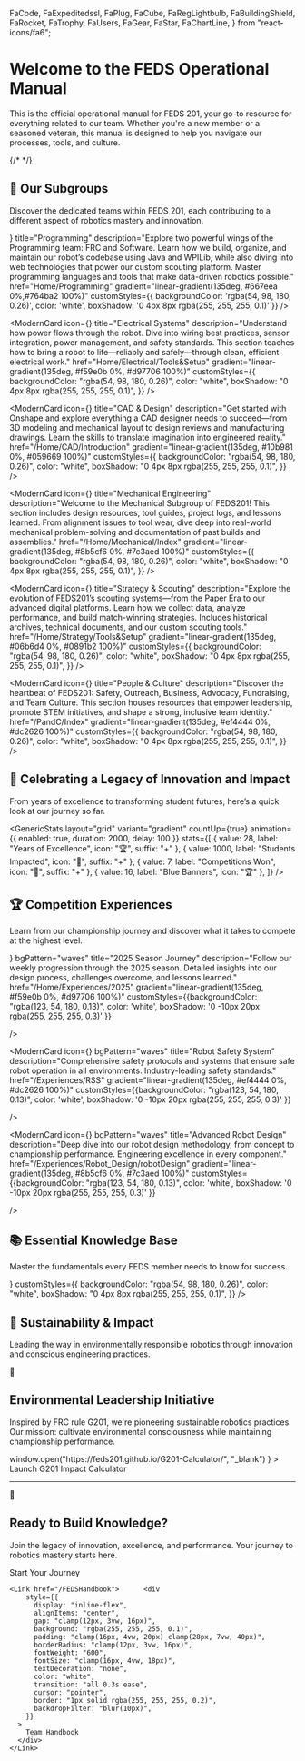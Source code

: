   FaCode,
  FaExpeditedssl,
  FaPlug,
  FaCube,
  FaRegLightbulb,
  FaBuildingShield,
  FaRocket,
  FaTrophy,
  FaUsers,
  FaGear,
  FaStar,
  FaChartLine,
} from "react-icons/fa6";

# Welcome to the FEDS Operational Manual

This is the official operational manual for FEDS 201, your go-to resource for everything related to our team. Whether you're a new member or a seasoned veteran, this manual is designed to help you navigate our processes, tools, and culture.

{/* <HeroSection /> */}

## 🚀 Our Subgroups

Discover the dedicated teams within FEDS 201, each contributing to a different aspect of robotics mastery and innovation.

<div style={{
  display: 'grid',
  gridTemplateColumns: 'repeat(auto-fit, minmax(min(350px, 100%), 1fr))',
  gap: 'clamp(16px, 4vw, 32px)',
  margin: 'clamp(30px, 8vw, 60px) 0',
  padding: '0 clamp(16px, 4vw, 0px)'
}}>
 <ModernCard
  icon={<FaCode />}
  title="Programming"
  description="Explore two powerful wings of the Programming team: FRC  and Software. Learn how we build, organize, and maintain our robot’s codebase using Java and WPILib, while also diving into web technologies that power our custom scouting platform. Master programming languages and tools that make data-driven robotics possible."
  href="Home/Programming"
  gradient="linear-gradient(135deg, #667eea 0%,#764ba2 100%)"
  customStyles={{ backgroundColor: 'rgba(54, 98, 180, 0.26)', color: 'white', boxShadow: '0 4px 8px rgba(255, 255, 255, 0.1)' }}
/>

<ModernCard
  icon={<FaPlug />}
  title="Electrical Systems"
  description="Understand how power flows through the robot. Dive into wiring best practices, sensor integration, power management, and safety standards. This section teaches how to bring a robot to life—reliably and safely—through clean, efficient electrical work."
  href="Home/Electrical/Tools&Setup"
  gradient="linear-gradient(135deg, #f59e0b 0%, #d97706 100%)"
  customStyles={{
    backgroundColor: "rgba(54, 98, 180, 0.26)",
    color: "white",
    boxShadow: "0 4px 8px rgba(255, 255, 255, 0.1)",
  }}
/>

<ModernCard
  icon={<FaCube />}
  title="CAD & Design"
  description="Get started with Onshape and explore everything a CAD designer needs to succeed—from 3D modeling and mechanical layout to design reviews and manufacturing drawings. Learn the skills to translate imagination into engineered reality."
  href="/Home/CAD/Introduction"
  gradient="linear-gradient(135deg, #10b981 0%, #059669 100%)"
  customStyles={{
    backgroundColor: "rgba(54, 98, 180, 0.26)",
    color: "white",
    boxShadow: "0 4px 8px rgba(255, 255, 255, 0.1)",
  }}
/>

<ModernCard
  icon={<ImCogs />}
  title="Mechanical Engineering"
  description="Welcome to the Mechanical Subgroup of FEDS201! This section includes design resources, tool guides, project logs, and lessons learned. From alignment issues to tool wear, dive deep into real-world mechanical problem-solving and documentation of past builds and assemblies."
  href="/Home/Mechanical/Index"
  gradient="linear-gradient(135deg, #8b5cf6 0%, #7c3aed 100%)"
  customStyles={{
    backgroundColor: "rgba(54, 98, 180, 0.26)",
    color: "white",
    boxShadow: "0 4px 8px rgba(255, 255, 255, 0.1)",
  }}
/>

<ModernCard
  icon={<FaRegLightbulb />}
  title="Strategy & Scouting"
  description="Explore the evolution of FEDS201’s scouting systems—from the Paper Era to our advanced digital platforms. Learn how we collect data, analyze performance, and build match-winning strategies. Includes historical archives, technical documents, and our custom scouting tools."
  href="/Home/Strategy/Tools&Setup"
  gradient="linear-gradient(135deg, #06b6d4 0%, #0891b2 100%)"
  customStyles={{
    backgroundColor: "rgba(54, 98, 180, 0.26)",
    color: "white",
    boxShadow: "0 4px 8px rgba(255, 255, 255, 0.1)",
  }}
/>

<ModernCard
  icon={<FaBuildingShield />}
  title="People & Culture"
  description="Discover the heartbeat of FEDS201: Safety, Outreach, Business, Advocacy, Fundraising, and Team Culture. This section houses resources that empower leadership, promote STEM initiatives, and shape a strong, inclusive team identity."
  href="/PandC/Index"
  gradient="linear-gradient(135deg, #ef4444 0%, #dc2626 100%)"
  customStyles={{
    backgroundColor: "rgba(54, 98, 180, 0.26)",
    color: "white",
    boxShadow: "0 4px 8px rgba(255, 255, 255, 0.1)",
  }}
/>

</div>

## 🚀 Celebrating a Legacy of Innovation and Impact

From years of excellence to transforming student futures, here’s a quick look at our journey so far.

<GenericStats
  layout="grid"
  variant="gradient"
  countUp={true}
  animation={{ enabled: true, duration: 2000, delay: 100 }}
  stats={[
    { value: 28, label: "Years of Excellence", icon: "🏆", suffix: "+" },
    { value: 1000, label: "Students Impacted", icon: "👥", suffix: "+" },
    { value: 7, label: "Competitions Won", icon: "🥇", suffix: "+" },
    { value: 16, label: "Blue Banners", icon: "🏆" },
  ]}
/>

## 🏆 Competition Experiences

Learn from our championship journey and discover what it takes to compete at the highest level.

<div style={{
  display: 'grid',
  gridTemplateColumns: 'repeat(auto-fit, minmax(min(300px, 100%), 1fr))',
  gap: 'clamp(16px, 4vw, 32px)',
  margin: 'clamp(30px, 8vw, 60px) 0',
  padding: '0 clamp(16px, 4vw, 0px)'
}}>
  <ModernCard
    icon={<FaTrophy/>}
    bgPattern="waves"
    title="2025 Season Journey"
    description="Follow our weekly progression through the 2025 season. Detailed insights into our design process, challenges overcome, and lessons learned."
    href="/Home/Experiences/2025"
    gradient="linear-gradient(135deg, #f59e0b 0%, #d97706 100%)"
    customStyles={{backgroundColor: "rgba(123, 54, 180, 0.13)", color: 'white', boxShadow: '0 -10px 20px rgba(255, 255, 255, 0.3)' }}

/>

  <ModernCard
    icon={<FaRobot/>}
    bgPattern="waves"
    title="Robot Safety System"
    description="Comprehensive safety protocols and systems that ensure safe robot operation in all environments. Industry-leading safety standards."
    href="/Experiences/RSS"
    gradient="linear-gradient(135deg, #ef4444 0%, #dc2626 100%)"
    customStyles={{backgroundColor: "rgba(123, 54, 180, 0.13)", color: 'white', boxShadow: '0 -10px 20px rgba(255, 255, 255, 0.3)' }}

/>

  <ModernCard
    icon={<FaGear/>}
    bgPattern="waves"
    title="Advanced Robot Design"
    description="Deep dive into our robot design methodology, from concept to championship performance. Engineering excellence in every component."
    href="/Experiences/Robot_Design/robotDesign"
    gradient="linear-gradient(135deg, #8b5cf6 0%, #7c3aed 100%)"
    customStyles={{backgroundColor: "rgba(123, 54, 180, 0.13)", color: 'white', boxShadow: '0 -10px 20px rgba(255, 255, 255, 0.3)' }}

/>

</div>

## 📚 Essential Knowledge Base

Master the fundamentals every FEDS member needs to know for success.

<div
  style={{
    display: "grid",
    gridTemplateColumns: "repeat(auto-fit, minmax(min(350px, 100%), 1fr))",
    gap: "clamp(16px, 4vw, 32px)",
    margin: "clamp(30px, 8vw, 60px) 0",
    padding: "0 clamp(16px, 4vw, 0px)",
  }}
>
  <ModernCard
    title="FEDS Handbook"
    description="The complete guide to everything you need to know as a FEDS member. Team structure, culture, tools, and resources for success."
    href="/FEDSHandbook"
    gradient="linear-gradient(135deg, #06b6d4 0%, #0891b2 100%)"
    icon={<FaUsers />}
    customStyles={{
      backgroundColor: "rgba(54, 98, 180, 0.26)",
      color: "white",
      boxShadow: "0 4px 8px rgba(255, 255, 255, 0.1)",
    }}
  />
</div>

## 🌱 Sustainability & Impact

Leading the way in environmentally responsible robotics through innovation and conscious engineering practices.

<div
    style={{
      background: "linear-gradient(135deg, #10b981 0%, #059669 100%)",
      borderRadius: "clamp(16px, 4vw, 32px)",
      padding: "clamp(30px, 8vw, 60px) clamp(20px, 6vw, 40px)",
      margin: "clamp(40px, 10vw, 80px) clamp(16px, 4vw, 0px)",
      color: "white",
      textAlign: "center",
      position: "relative",
      overflow: "hidden",
    }}
  >  <div
    style={{
      position: "absolute",
      top: "10px",
      right: "clamp(10px, 3vw, 20px)",
      fontSize: "clamp(60px, 15vw, 120px)",
      opacity: "0.1",
    }}
  >
    🌱
  </div>

  <h2
    style={{
      fontSize: "clamp(28px, 4vw, 40px)",
      fontWeight: "800",
      marginBottom: "24px",
    }}
  >
    Environmental Leadership Initiative
  </h2>  <p
    style={{
      fontSize: "clamp(16px, 4vw, 18px)",
      marginBottom: "clamp(24px, 6vw, 40px)",
      opacity: "0.95",
      maxWidth: "800px",
      margin: "0 auto clamp(24px, 6vw, 40px)",
      lineHeight: "1.6",
    }}
  >
    Inspired by FRC rule G201, we're pioneering sustainable robotics practices.
    Our mission: cultivate environmental consciousness while maintaining
    championship performance.
  </p>
  <div
    style={{
      display: "inline-flex",
      alignItems: "center",
      gap: "clamp(12px, 3vw, 16px)",
      background: "rgba(255, 255, 255, 0.2)",
      padding: "clamp(16px, 4vw, 20px) clamp(24px, 6vw, 32px)",
      borderRadius: "clamp(12px, 3vw, 16px)",
      backdropFilter: "blur(10px)",
      border: "1px solid rgba(255, 255, 255, 0.3)",
      cursor: "pointer",
      transition: "all 0.3s ease",
    }}
    onClick={() =>
      window.open("https://feds201.github.io/G201-Calculator/", "_blank")
    }
  >    <FaChartLine size={20} />
    <span style={{ fontWeight: "600", fontSize: "clamp(16px, 4vw, 18px)" }}>
      Launch G201 Impact Calculator
    </span>
  </div>
</div>

---

<div
  style={{
    textAlign: "center",
    padding: "clamp(40px, 10vw, 80px) clamp(20px, 6vw, 40px)",
    background: "linear-gradient(135deg, #1e293b 0%, #0f172a 100%)",
    borderRadius: "clamp(16px, 4vw, 32px)",
    color: "white",
    margin: "clamp(40px, 10vw, 80px) clamp(16px, 4vw, 0px)",
    position: "relative",
    overflow: "hidden",
  }}
>  <div
    style={{
      position: "absolute",
      top: "clamp(10px, 3vw, 20px)",
      left: "clamp(10px, 3vw, 20px)",
      fontSize: "clamp(50px, 12vw, 100px)",
      opacity: "0.1",
    }}
  >
    🚀
  </div>

  <h2
    style={{
      fontSize: "clamp(36px, 6vw, 56px)",
      fontWeight: "800",
      marginBottom: "24px",
      textShadow: "0 4px 8px rgba(0, 0, 0, 0.3)",
    }}
  >
    Ready to Build Knowledge?
  </h2>  <p
    style={{
      fontSize: "clamp(16px, 4vw, 22px)",
      opacity: "0.9",
      marginBottom: "clamp(32px, 8vw, 48px)",
      maxWidth: "700px",
      margin: "0 auto clamp(32px, 8vw, 48px)",
      lineHeight: "1.6",
    }}
  >
    Join the legacy of innovation, excellence, and performance. Your journey to
    robotics mastery starts here.
  </p>
  <div
    style={{
      display: "flex",
      gap: "clamp(12px, 4vw, 24px)",
      justifyContent: "center",
      flexWrap: "wrap",
      padding: "0 clamp(16px, 4vw, 0px)",
    }}
  >
    <Link href="Home/Programming">      <div
        style={{
          display: "inline-flex",
          alignItems: "center",
          gap: "clamp(12px, 3vw, 16px)",
          background: "linear-gradient(135deg, #667eea 0%, #764ba2 100%)",
          padding: "clamp(16px, 4vw, 20px) clamp(28px, 7vw, 40px)",
          borderRadius: "clamp(12px, 3vw, 16px)",
          fontWeight: "600",
          fontSize: "clamp(16px, 4vw, 18px)",
          textDecoration: "none",
          color: "white",
          transition: "all 0.3s ease",
          cursor: "pointer",
          boxShadow: "0 8px 16px -4px rgba(102, 126, 234, 0.4)",
        }}
      >
        Start Your Journey
      </div>
    </Link>

    <Link href="/FEDSHandbook">      <div
        style={{
          display: "inline-flex",
          alignItems: "center",
          gap: "clamp(12px, 3vw, 16px)",
          background: "rgba(255, 255, 255, 0.1)",
          padding: "clamp(16px, 4vw, 20px) clamp(28px, 7vw, 40px)",
          borderRadius: "clamp(12px, 3vw, 16px)",
          fontWeight: "600",
          fontSize: "clamp(16px, 4vw, 18px)",
          textDecoration: "none",
          color: "white",
          transition: "all 0.3s ease",
          cursor: "pointer",
          border: "1px solid rgba(255, 255, 255, 0.2)",
          backdropFilter: "blur(10px)",
        }}
      >
        Team Handbook
      </div>
    </Link>
  </div>
</div>
